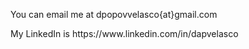 You can email me at dpopovvelasco{at}gmail.com

My LinkedIn is https://www.linkedin.com/in/dapvelasco
